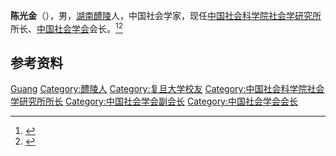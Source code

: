 '''陈光金'''（{{bd|1962年|5月|}}），男，[[湖南|湖南]][[醴陵|醴陵]]人，中国社会学家，现任[[中国社会科学院社会学研究所|中国社会科学院社会学研究所]]所长、[[中国社会学会|中国社会学会]]会长。<ref>{{Cite web|title=陈光金当选中国社会学会会长，李友梅卸任|url=https://www.thepaper.cn/newsDetail_forward_9821217|accessdate=2021-01-18|work=澎湃新闻}}</ref><ref>{{Cite web|title=陈光金|url=https://shanghaiacademy.shu.edu.cn/info/1073/1864.htm|accessdate=2021-01-18|work=上海研究院}}</ref>

== 参考资料 ==
{{reflist}}

{{中国人物小作品}}
{{Navboxes 
| title  = 陈光金在[[中国社会学会|中国社会学会]]的职务
| list1  =
{{中国社会学会第十届理事会}}
{{中国社会学会第十一届理事会}}
}}

{{Authority control}}
{{DEFAULTSORT:Chen陈}}
[[Category:陈姓|Guang]]
[[Category:醴陵人|Category:醴陵人]]
[[Category:复旦大学校友|Category:复旦大学校友]]
[[Category:中国社会科学院社会学研究所所长|Category:中国社会科学院社会学研究所所长]]
[[Category:中国社会学会副会长|Category:中国社会学会副会长]]
[[Category:中国社会学会会长|Category:中国社会学会会长]]